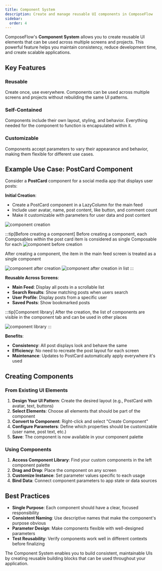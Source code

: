 ```yaml
---
title: Component System
description: Create and manage reusable UI components in ComposeFlow
sidebar:
  order: 4
---
```



ComposeFlow's **Component System** allows you to create reusable UI elements that can be used across multiple screens and projects. This powerful feature helps you maintain consistency, reduce development time, and create scalable applications.

## Key Features

### Reusable
Create once, use everywhere. Components can be used across multiple screens and projects without rebuilding the same UI patterns.

### Self-Contained
Components include their own layout, styling, and behavior. Everything needed for the component to function is encapsulated within it.

### Customizable
Components accept parameters to vary their appearance and behavior, making them flexible for different use cases.

## Example Use Case: PostCard Component

Consider a **PostCard** component for a social media app that displays user posts:

**Initial Creation**: 
- Create a PostCard component in a LazyColumn for the main feed
- Include user avatar, name, post content, like button, and comment count
- Make it customizable with parameters for user data and post content

![component creation](/image/component_create_dropdown.png)

:::tip[Before creating a component]
Before creating a component, each Composables within the post card item is considered as single
Composable for each
![component before creation](/image/component_before_create.png)

After creating a component, the item in the main feed screen is treated as a single component

![component after creation](/image/component_after_create.png)
![component after creation in list](/image/component_after_create_in_list.png)
:::

**Reusable Across Screens**:
- **Main Feed**: Display all posts in a scrollable list
- **Search Results**: Show matching posts when users search
- **User Profile**: Display posts from a specific user
- **Saved Posts**: Show bookmarked posts

:::tip[Component library]
After the creation, the list of components are visible in the component tab and can be used in
other places

![component library](/image/component_library.png)
:::

**Benefits**:
- **Consistency**: All post displays look and behave the same
- **Efficiency**: No need to recreate the post layout for each screen
- **Maintenance**: Updates to PostCard automatically apply everywhere it's used

## Creating Components

### From Existing UI Elements

1. **Design Your UI Pattern**: Create the desired layout (e.g., PostCard with avatar, text, buttons)
2. **Select Elements**: Choose all elements that should be part of the component
3. **Convert to Component**: Right-click and select "Create Component" 
4. **Configure Parameters**: Define which properties should be customizable (user name, post text, etc.)
5. **Save**: The component is now available in your component palette

### Using Components

1. **Access Component Library**: Find your custom components in the left component palette
2. **Drag and Drop**: Place the component on any screen
3. **Customize Instance**: Set parameter values specific to each usage
4. **Bind Data**: Connect component parameters to app state or data sources

## Best Practices

- **Single Purpose**: Each component should have a clear, focused responsibility
- **Consistent Naming**: Use descriptive names that make the component's purpose obvious
- **Parameter Design**: Make components flexible with well-designed parameters
- **Test Reusability**: Verify components work well in different contexts before finalizing

The Component System enables you to build consistent, maintainable UIs by creating reusable building blocks that can be used throughout your application.